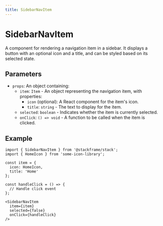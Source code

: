 ```yaml
---
title: SidebarNavItem
---
```


# SidebarNavItem

A component for rendering a navigation item in a sidebar. It displays a button with an optional icon and a title, and can be styled based on its selected state.

## Parameters

- `props`: An object containing:
  - `item`: `Item` - An object representing the navigation item, with properties:
    - `icon` (optional): A React component for the item's icon.
    - `title`: `string` - The text to display for the item.
  - `selected`: `boolean` - Indicates whether the item is currently selected.
  - `onClick`: `() => void` - A function to be called when the item is clicked.

## Example

```tsx
import { SidebarNavItem } from '@stackframe/stack';
import { HomeIcon } from 'some-icon-library';

const item = {
  icon: HomeIcon,
  title: 'Home'
};

const handleClick = () => {
  // Handle click event
};

<SidebarNavItem
  item={item}
  selected={false}
  onClick={handleClick}
/>
```